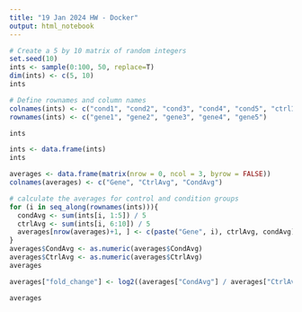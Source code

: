 ```yaml
---
title: "19 Jan 2024 HW - Docker"
output: html_notebook
---
```


```r
# Create a 5 by 10 matrix of random integers
set.seed(10)
ints <- sample(0:100, 50, replace=T)
dim(ints) <- c(5, 10)
ints

# Define rownames and column names
colnames(ints) <- c("cond1", "cond2", "cond3", "cond4", "cond5", "ctrl1", "ctrl2", "ctrl3", "ctrl4", "ctrl5")
rownames(ints) <- c("gene1", "gene2", "gene3", "gene4", "gene5")

ints

```
```r
ints <- data.frame(ints)
ints 

averages <- data.frame(matrix(nrow = 0, ncol = 3, byrow = FALSE))
colnames(averages) <- c("Gene", "CtrlAvg", "CondAvg")

# calculate the averages for control and condition groups
for (i in seq_along(rownames(ints))){
  condAvg <- sum(ints[i, 1:5]) / 5
  ctrlAvg <- sum(ints[i, 6:10]) / 5
  averages[nrow(averages)+1, ] <- c(paste("Gene", i), ctrlAvg, condAvg)
}
averages$CondAvg <- as.numeric(averages$CondAvg)
averages$CtrlAvg <- as.numeric(averages$CtrlAvg)
averages
```

```r
averages["fold_change"] <- log2((averages["CondAvg"] / averages["CtrlAvg"]))

averages
```

